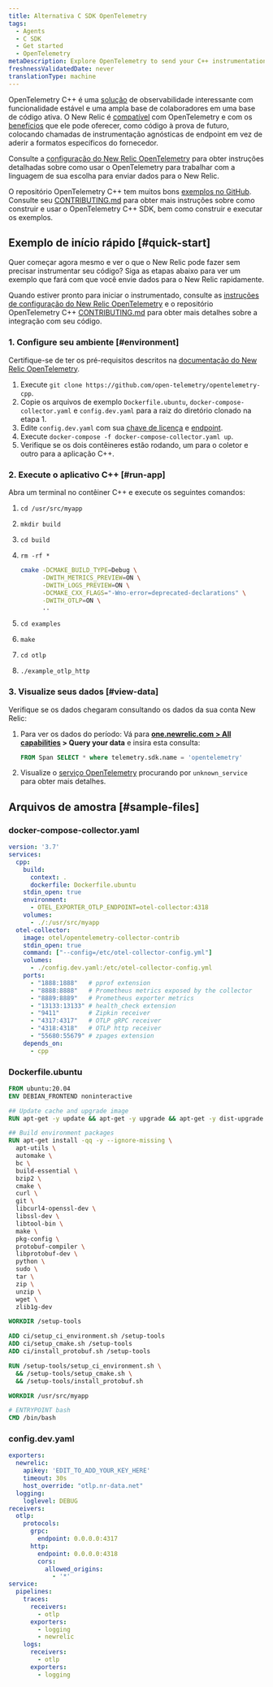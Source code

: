 ```yaml
---
title: Alternativa C SDK OpenTelemetry
tags:
  - Agents
  - C SDK
  - Get started
  - OpenTelemetry
metaDescription: Explore OpenTelemetry to send your C++ instrumentation data to New Relic.
freshnessValidatedDate: never
translationType: machine
---
```


OpenTelemetry C++ é uma [solução](https://github.com/open-telemetry/opentelemetry-cpp) de observabilidade interessante com funcionalidade estável e uma ampla base de colaboradores em uma base de código ativa. O New Relic é [compatível](/docs/integrations/open-source-telemetry-integrations/opentelemetry/introduction-opentelemetry-new-relic/) com OpenTelemetry e com os [benefícios](/docs/more-integrations/open-source-telemetry-integrations/opentelemetry/opentelemetry-introduction/) que ele pode oferecer, como código à prova de futuro, colocando chamadas de instrumentação agnósticas de endpoint em vez de aderir a formatos específicos do fornecedor.

Consulte a [configuração do New Relic OpenTelemetry](/docs/more-integrations/open-source-telemetry-integrations/opentelemetry/opentelemetry-setup/) para obter instruções detalhadas sobre como usar o OpenTelemetry para trabalhar com a linguagem de sua escolha para enviar dados para o New Relic.

O repositório OpenTelemetry C++ tem muitos bons [exemplos no GitHub](https://github.com/open-telemetry/opentelemetry-cpp/tree/main/examples). Consulte seu [CONTRIBUTING.md](https://github.com/open-telemetry/opentelemetry-cpp/blob/main/CONTRIBUTING.md) para obter mais instruções sobre como construir e usar o OpenTelemetry C++ SDK, bem como construir e executar os exemplos.

## Exemplo de início rápido [#quick-start]

Quer começar agora mesmo e ver o que o New Relic pode fazer sem precisar instrumentar seu código? Siga as etapas abaixo para ver um exemplo que fará com que você envie dados para o New Relic rapidamente.

Quando estiver pronto para iniciar o instrumentado, consulte as [instruções de configuração do New Relic OpenTelemetry](/docs/more-integrations/open-source-telemetry-integrations/opentelemetry/opentelemetry-setup/) e o repositório OpenTelemetry C++ [CONTRIBUTING.md](https://github.com/open-telemetry/opentelemetry-cpp/blob/main/CONTRIBUTING.md) para obter mais detalhes sobre a integração com seu código.

### 1. Configure seu ambiente [#environment]

Certifique-se de ter os pré-requisitos descritos na [documentação do New Relic OpenTelemetry](/docs/more-integrations/open-source-telemetry-integrations/opentelemetry/opentelemetry-setup/#prereqs).

1. Execute `git clone https://github.com/open-telemetry/opentelemetry-cpp`.
2. Copie os arquivos de exemplo `Dockerfile.ubuntu`, `docker-compose-collector.yaml` e `config.dev.yaml` para a raiz do diretório clonado na etapa 1.
3. Edite `config.dev.yaml` com sua [chave de licença](/docs/apis/intro-apis/new-relic-api-keys/#ingest-license-key) e [endpoint](/docs/more-integrations/open-source-telemetry-integrations/opentelemetry/opentelemetry-setup/#review-settings).
4. Execute `docker-compose -f docker-compose-collector.yaml up`.
5. Verifique se os dois contêineres estão rodando, um para o coletor e outro para a aplicação C++.

### 2. Execute o aplicativo C++ [#run-app]

Abra um terminal no contêiner C++ e execute os seguintes comandos:

1. `cd /usr/src/myapp`

2. `mkdir build`

3. `cd build`

4. `rm -rf *`

   ```bash
   cmake -DCMAKE_BUILD_TYPE=Debug \
         -DWITH_METRICS_PREVIEW=ON \
         -DWITH_LOGS_PREVIEW=ON \
         -DCMAKE_CXX_FLAGS="-Wno-error=deprecated-declarations" \
         -DWITH_OTLP=ON \
         ..
   ```

5. `cd examples`

6. `make`

7. `cd otlp`

8. `./example_otlp_http`

### 3. Visualize seus dados [#view-data]

Verifique se os dados chegaram consultando os dados da sua conta New Relic:

1. Para ver os dados do período: Vá para <DoNotTranslate>**[one.newrelic.com > All capabilities](https://one.newrelic.com/all-capabilities) > Query your data**</DoNotTranslate> e insira esta consulta:

   ```sql
   FROM Span SELECT * where telemetry.sdk.name = 'opentelemetry'
   ```

2. Visualize o [serviço OpenTelemetry](/docs/more-integrations/open-source-telemetry-integrations/opentelemetry/opentelemetry-view-your-data#explorer) procurando por `unknown_service` para obter mais detalhes.

## Arquivos de amostra [#sample-files]

### docker-compose-collector.yaml

```yaml
version: '3.7'
services:
  cpp:
    build:
      context: .
      dockerfile: Dockerfile.ubuntu
    stdin_open: true
    environment:
      - OTEL_EXPORTER_OTLP_ENDPOINT=otel-collector:4318
    volumes:
      - ./:/usr/src/myapp
  otel-collector:
    image: otel/opentelemetry-collector-contrib
    stdin_open: true
    command: ["--config=/etc/otel-collector-config.yml"]
    volumes:
      - ./config.dev.yaml:/etc/otel-collector-config.yml
    ports:
      - "1888:1888"   # pprof extension
      - "8888:8888"   # Prometheus metrics exposed by the collector
      - "8889:8889"   # Prometheus exporter metrics
      - "13133:13133" # health_check extension
      - "9411"        # Zipkin receiver
      - "4317:4317"   # OTLP gRPC receiver
      - "4318:4318"   # OTLP http receiver
      - "55680:55679" # zpages extension
    depends_on:
      - cpp
```

### Dockerfile.ubuntu

```dockerfile
FROM ubuntu:20.04
ENV DEBIAN_FRONTEND noninteractive

## Update cache and upgrade image
RUN apt-get -y update && apt-get -y upgrade && apt-get -y dist-upgrade

## Build environment packages
RUN apt-get install -qq -y --ignore-missing \
  apt-utils \
  automake \
  bc \
  build-essential \
  bzip2 \
  cmake \
  curl \
  git \
  libcurl4-openssl-dev \
  libssl-dev \
  libtool-bin \
  make \
  pkg-config \
  protobuf-compiler \
  libprotobuf-dev \
  python \
  sudo \
  tar \
  zip \
  unzip \
  wget \
  zlib1g-dev

WORKDIR /setup-tools

ADD ci/setup_ci_environment.sh /setup-tools
ADD ci/setup_cmake.sh /setup-tools
ADD ci/install_protobuf.sh /setup-tools

RUN /setup-tools/setup_ci_environment.sh \
  && /setup-tools/setup_cmake.sh \
  && /setup-tools/install_protobuf.sh

WORKDIR /usr/src/myapp

# ENTRYPOINT bash
CMD /bin/bash
```

### config.dev.yaml

```yaml
exporters:
  newrelic:
    apikey: 'EDIT_TO_ADD_YOUR_KEY_HERE'
    timeout: 30s
    host_override: "otlp.nr-data.net"
  logging:
    loglevel: DEBUG
receivers:
  otlp:
    protocols:
      grpc:
        endpoint: 0.0.0.0:4317
      http:
        endpoint: 0.0.0.0:4318
        cors:
          allowed_origins:
            - '*'
service:
  pipelines:
    traces:
      receivers:
        - otlp
      exporters:
        - logging
        - newrelic
    logs:
      receivers:
        - otlp
      exporters:
        - logging
```